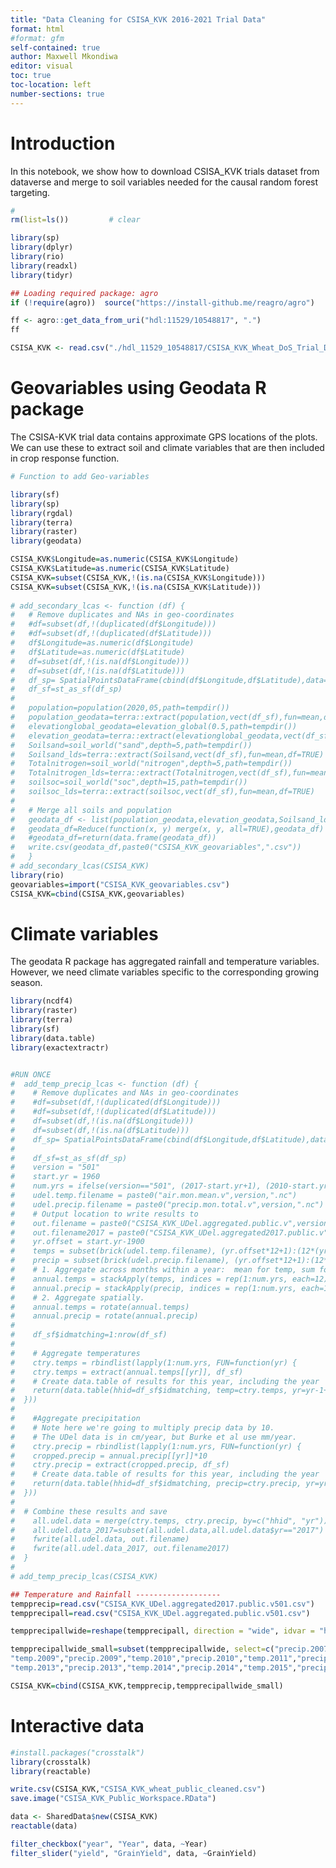 ```yaml
---
title: "Data Cleaning for CSISA_KVK 2016-2021 Trial Data"
format: html
#format: gfm
self-contained: true
author: Maxwell Mkondiwa
editor: visual
toc: true
toc-location: left
number-sections: true
---
```


# Introduction

In this notebook, we show how to download CSISA_KVK trials dataset from dataverse and merge to soil variables needed for the causal random forest targeting.

```r

# 
rm(list=ls())         # clear 

library(sp)
library(dplyr)
library(rio)
library(readxl)
library(tidyr)

## Loading required package: agro
if (!require(agro))  source("https://install-github.me/reagro/agro")

ff <- agro::get_data_from_uri("hdl:11529/10548817", ".")
ff

CSISA_KVK <- read.csv("./hdl_11529_10548817/CSISA_KVK_Wheat_DoS_Trial_Data.csv", stringsAsFactors=FALSE)

```

# Geovariables using Geodata R package

The CSISA-KVK trial data contains approximate GPS locations of the plots. We can use these to extract soil and climate variables that are then included in crop response function.

```r

# Function to add Geo-variables 

library(sf)
library(sp)
library(rgdal)
library(terra)
library(raster)
library(geodata)

CSISA_KVK$Longitude=as.numeric(CSISA_KVK$Longitude)
CSISA_KVK$Latitude=as.numeric(CSISA_KVK$Latitude)
CSISA_KVK=subset(CSISA_KVK,!(is.na(CSISA_KVK$Longitude)))
CSISA_KVK=subset(CSISA_KVK,!(is.na(CSISA_KVK$Latitude)))
  
# add_secondary_lcas <- function (df) {
#   # Remove duplicates and NAs in geo-coordinates
#   #df=subset(df,!(duplicated(df$Longitude)))
#   #df=subset(df,!(duplicated(df$Latitude)))
#   df$Longitude=as.numeric(df$Longitude)
#   df$Latitude=as.numeric(df$Latitude)
#   df=subset(df,!(is.na(df$Longitude)))
#   df=subset(df,!(is.na(df$Latitude)))
#   df_sp= SpatialPointsDataFrame(cbind(df$Longitude,df$Latitude),data=df,proj4string=CRS("+proj=longlat +datum=WGS84"))
#   df_sf=st_as_sf(df_sp)
# 
#   population=population(2020,05,path=tempdir())
#   population_geodata=terra::extract(population,vect(df_sf),fun=mean,df=TRUE)
#   elevationglobal_geodata=elevation_global(0.5,path=tempdir())
#   elevation_geodata=terra::extract(elevationglobal_geodata,vect(df_sf),fun=mean,df=TRUE)
#   Soilsand=soil_world("sand",depth=5,path=tempdir())
#   Soilsand_lds=terra::extract(Soilsand,vect(df_sf),fun=mean,df=TRUE)
#   Totalnitrogen=soil_world("nitrogen",depth=5,path=tempdir())
#   Totalnitrogen_lds=terra::extract(Totalnitrogen,vect(df_sf),fun=mean,df=TRUE)
#   soilsoc=soil_world("soc",depth=15,path=tempdir())
#   soilsoc_lds=terra::extract(soilsoc,vect(df_sf),fun=mean,df=TRUE)
# 
#   # Merge all soils and population
#   geodata_df <- list(population_geodata,elevation_geodata,Soilsand_lds,Totalnitrogen_lds,soilsoc_lds)
#   geodata_df=Reduce(function(x, y) merge(x, y, all=TRUE),geodata_df)
#   #geodata_df=return(data.frame(geodata_df))
#   write.csv(geodata_df,paste0("CSISA_KVK_geovariables",".csv"))
#   }
# add_secondary_lcas(CSISA_KVK)
library(rio)
geovariables=import("CSISA_KVK_geovariables.csv")
CSISA_KVK=cbind(CSISA_KVK,geovariables)

```

# Climate variables

The geodata R package has aggregated rainfall and temperature variables. However, we need climate variables specific to the corresponding growing season.

```r
library(ncdf4)
library(raster)
library(terra)
library(sf)
library(data.table)
library(exactextractr)


#RUN ONCE
#  add_temp_precip_lcas <- function (df) {
#    # Remove duplicates and NAs in geo-coordinates
#    #df=subset(df,!(duplicated(df$Longitude)))
#    #df=subset(df,!(duplicated(df$Latitude)))
#    df=subset(df,!(is.na(df$Longitude)))
#    df=subset(df,!(is.na(df$Latitude)))
#    df_sp= SpatialPointsDataFrame(cbind(df$Longitude,df$Latitude),data=df,proj4string=CRS("+proj=longlat +datum=WGS84"))
# 
#    df_sf=st_as_sf(df_sp)
#    version = "501"
#    start.yr = 1960
#    num.yrs = ifelse(version=="501", (2017-start.yr+1), (2010-start.yr+1))
#    udel.temp.filename = paste0("air.mon.mean.v",version,".nc")
#    udel.precip.filename = paste0("precip.mon.total.v",version,".nc")
#    # Output location to write results to
#    out.filename = paste0("CSISA_KVK_UDel.aggregated.public.v",version,".csv")
#    out.filename2017 = paste0("CSISA_KVK_UDel.aggregated2017.public.v",version,".csv")
#    yr.offset = start.yr-1900
#    temps = subset(brick(udel.temp.filename), (yr.offset*12+1):(12*(yr.offset+num.yrs)))
#    precip = subset(brick(udel.precip.filename), (yr.offset*12+1):(12*(yr.offset+num.yrs)))
#    # 1. Aggregate across months within a year:  mean for temp, sum for precip
#    annual.temps = stackApply(temps, indices = rep(1:num.yrs, each=12), fun=mean)
#    annual.precip = stackApply(precip, indices = rep(1:num.yrs, each=12), fun=sum)
#    # 2. Aggregate spatially.
#    annual.temps = rotate(annual.temps)
#    annual.precip = rotate(annual.precip)
# 
#    df_sf$idmatching=1:nrow(df_sf)
# 
#    # Aggregate temperatures
#    ctry.temps = rbindlist(lapply(1:num.yrs, FUN=function(yr) {
#    ctry.temps = extract(annual.temps[[yr]], df_sf)
#    # Create data.table of results for this year, including the year
#    return(data.table(hhid=df_sf$idmatching, temp=ctry.temps, yr=yr-1+start.yr))
#  }))
# 
#    #Aggregate precipitation
#    # Note here we're going to multiply precip data by 10.
#    # The UDel data is in cm/year, but Burke et al use mm/year.
#    ctry.precip = rbindlist(lapply(1:num.yrs, FUN=function(yr) {
#    cropped.precip = annual.precip[[yr]]*10
#    ctry.precip = extract(cropped.precip, df_sf)
#    # Create data.table of results for this year, including the year
#    return(data.table(hhid=df_sf$idmatching, precip=ctry.precip, yr=yr-1+start.yr))
#  }))
# 
#  # Combine these results and save
#    all.udel.data = merge(ctry.temps, ctry.precip, by=c("hhid", "yr"))
#    all.udel.data_2017=subset(all.udel.data,all.udel.data$yr=="2017")
#    fwrite(all.udel.data, out.filename)
#    fwrite(all.udel.data_2017, out.filename2017)
#  }
# 
# add_temp_precip_lcas(CSISA_KVK)

## Temperature and Rainfall -------------------
tempprecip=read.csv("CSISA_KVK_UDel.aggregated2017.public.v501.csv")
tempprecipall=read.csv("CSISA_KVK_UDel.aggregated.public.v501.csv")

tempprecipallwide=reshape(tempprecipall, direction = "wide", idvar = "hhid", timevar = "yr")

tempprecipallwide_small=subset(tempprecipallwide, select=c("precip.2007","temp.2008","precip.2008",
"temp.2009","precip.2009","temp.2010","precip.2010","temp.2011","precip.2011","temp.2012","precip.2012",
"temp.2013","precip.2013","temp.2014","precip.2014","temp.2015","precip.2015","temp.2016","precip.2016","temp.2017","precip.2017"))

CSISA_KVK=cbind(CSISA_KVK,tempprecip,tempprecipallwide_small)

```

# Interactive data

```r

#install.packages("crosstalk")
library(crosstalk)
library(reactable)

write.csv(CSISA_KVK,"CSISA_KVK_wheat_public_cleaned.csv")
save.image("CSISA_KVK_Public_Workspace.RData")

data <- SharedData$new(CSISA_KVK)
reactable(data)

filter_checkbox("year", "Year", data, ~Year)
filter_slider("yield", "GrainYield", data, ~GrainYield)



```
